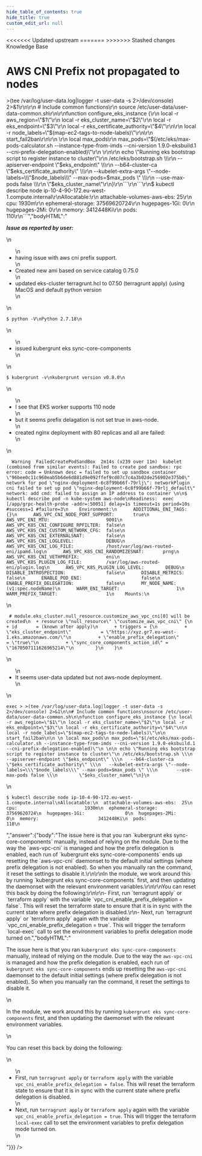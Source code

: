 ```yaml
---
hide_table_of_contents: true
hide_title: true
custom_edit_url: null
---
```



<head>
<<<<<<< Updated upstream
  <link rel="canonical" href="https://github.com/tnn-gruntwork-io/knowledge-base/discussions/196" />
=======
  <link rel="canonical" href="https://github.com/tnn-gruntwork-io/knowledge-base/discussions/196" />
>>>>>>> Stashed changes
</head>

<CenterLayout>
<span className="searchCategory">Knowledge Base</span>
<h1>AWS CNI Prefix not propagated to nodes</h1>
<GitHub discussion={{"id":"D_kwDOF8slf84AOyYo","number":196,"author":{"login":"ina-stoyanova"},"title":"AWS CNI Prefix not propagated to nodes","body":"**_Issue as reported by user:_** \r\n- having issue with aws cni prefix support.\r\n- Created new ami based on service catalog 0.75.0\r\n- updated eks-cluster terragrunt.hcl to 07.50 (terragrunt apply)  (using MacOS and default python version\r\n\r\n```\r\n$ python -V\r\nPython 2.7.18\r\n```\r\n- issued kubergrunt eks sync-core-components\r\n\r\n```\r\n$ kubergrunt -v\r\nkubergrunt version v0.8.0\r\n```\r\n- I see that EKS worker supports 110 node\r\n- but it seems prefix delagation is not set true in  aws-node. \r\n- created nginx deployment with 80 replicas and all are failed:\r\n```\r\n  Warning  FailedCreatePodSandBox  2m14s (x239 over 11m)  kubelet            (combined from similar events): Failed to create pod sandbox: rpc error: code = Unknown desc = failed to set up sandbox container \"96bee0c11c960eab5b6de6d881d9e092ffef9cd07c7c4a3b02de256902e375b0\" network for pod \"nginx-deployment-6c8f99b66f-79rlj\": networkPlugin cni failed to set up pod \"nginx-deployment-6c8f99b66f-79rlj_default\" network: add cmd: failed to assign an IP address to container \r\n\r\n$ kubectl describe pod -n kube-system aws-node\r\nReadiness:  exec [/app/grpc-health-probe -addr=:50051] delay=1s timeout=1s period=10s #success=1 #failure=3\r\n    Environment:\r\n      ADDITIONAL_ENI_TAGS:                 {}\r\n      AWS_VPC_CNI_NODE_PORT_SUPPORT:       true\r\n      AWS_VPC_ENI_MTU:                     9001\r\n      AWS_VPC_K8S_CNI_CONFIGURE_RPFILTER:  false\r\n      AWS_VPC_K8S_CNI_CUSTOM_NETWORK_CFG:  false\r\n      AWS_VPC_K8S_CNI_EXTERNALSNAT:        false\r\n      AWS_VPC_K8S_CNI_LOGLEVEL:            DEBUG\r\n      AWS_VPC_K8S_CNI_LOG_FILE:            /host/var/log/aws-routed-eni/ipamd.log\r\n      AWS_VPC_K8S_CNI_RANDOMIZESNAT:       prng\r\n      AWS_VPC_K8S_CNI_VETHPREFIX:          eni\r\n      AWS_VPC_K8S_PLUGIN_LOG_FILE:         /var/log/aws-routed-eni/plugin.log\r\n      AWS_VPC_K8S_PLUGIN_LOG_LEVEL:        DEBUG\r\n      DISABLE_INTROSPECTION:               false\r\n      DISABLE_METRICS:                     false\r\n      ENABLE_POD_ENI:                      false\r\n      ENABLE_PREFIX_DELEGATION:            false\r\n      MY_NODE_NAME:                         (v1:spec.nodeName)\r\n      WARM_ENI_TARGET:                     1\r\n      WARM_PREFIX_TARGET:                  1\r\n    Mounts:\r\n```\r\n```\r\n # module.eks_cluster.null_resource.customize_aws_vpc_cni[0] will be created\r\n  + resource \"null_resource\" \"customize_aws_vpc_cni\" {\r\n      + id       = (known after apply)\r\n      + triggers = {\r\n          + \"eks_cluster_endpoint\"           = \"https://xyz.gr7.eu-west-1.eks.amazonaws.com/\"\r\n          + \"enable_prefix_delegation\"       = \"true\"\r\n          + \"sync_core_components_action_id\" = \"1670507111626965214\"\r\n        }\r\n    }\r\n```\r\n    \r\n- It seems user-data updated but not aws-node deployment.\r\n \r\n ``` From: https://alestic.com/2010/12/ec2-user-data-output/\r\n exec > >(tee /var/log/user-data.log|logger -t user-data -s 2>/dev/console) 2>&1\r\n\r\n # Include common functions\r\n source /etc/user-data/user-data-common.sh\r\n\r\nfunction configure_eks_instance {\r\n  local -r aws_region=\"$1\"\r\n  local -r eks_cluster_name=\"$2\"\r\n  local -r eks_endpoint=\"$3\"\r\n  local -r eks_certificate_authority=\"$4\"\r\n\r\n  local -r node_labels=\"$(map-ec2-tags-to-node-labels)\"\r\n\r\n  start_fail2ban\r\n\r\n  \r\n  local max_pods\r\n  max_pods=\"$(/etc/eks/max-pods-calculator.sh --instance-type-from-imds --cni-version 1.9.0-eksbuild.1 --cni-prefix-delegation-enabled)\"\r\n  \r\n\r\n  echo \"Running eks bootstrap script to register instance to cluster\"\r\n  /etc/eks/bootstrap.sh \\\r\n    --apiserver-endpoint \"$eks_endpoint\" \\\r\n    --b64-cluster-ca \"$eks_certificate_authority\" \\\r\n    --kubelet-extra-args \"--node-labels=\\\"$node_labels\\\" --max-pods=$max_pods \" \\\r\n        --use-max-pods false \\\r\n         \"$eks_cluster_name\"\r\n}\r\n```\r\n```\r\n$ kubectl describe node ip-10-4-90-172.eu-west-1.compute.internal\r\nAllocatable:\r\n  attachable-volumes-aws-ebs:  25\r\n  cpu:                         1930m\r\n  ephemeral-storage:           37569620724\r\n  hugepages-1Gi:               0\r\n  hugepages-2Mi:               0\r\n  memory:                      3412448Ki\r\n  pods:                        110\r\n```","bodyHTML":"<p dir=\"auto\"><strong><em>Issue as reported by user:</em></strong></p>\n<ul dir=\"auto\">\n<li>having issue with aws cni prefix support.</li>\n<li>Created new ami based on service catalog 0.75.0</li>\n<li>updated eks-cluster terragrunt.hcl to 07.50 (terragrunt apply)  (using MacOS and default python version</li>\n</ul>\n<div class=\"snippet-clipboard-content notranslate position-relative overflow-auto\" data-snippet-clipboard-copy-content=\"$ python -V\nPython 2.7.18\"><pre class=\"notranslate\"><code class=\"notranslate\">$ python -V\nPython 2.7.18\n</code></pre></div>\n<ul dir=\"auto\">\n<li>issued kubergrunt eks sync-core-components</li>\n</ul>\n<div class=\"snippet-clipboard-content notranslate position-relative overflow-auto\" data-snippet-clipboard-copy-content=\"$ kubergrunt -v\nkubergrunt version v0.8.0\"><pre class=\"notranslate\"><code class=\"notranslate\">$ kubergrunt -v\nkubergrunt version v0.8.0\n</code></pre></div>\n<ul dir=\"auto\">\n<li>I see that EKS worker supports 110 node</li>\n<li>but it seems prefix delagation is not set true in  aws-node.</li>\n<li>created nginx deployment with 80 replicas and all are failed:</li>\n</ul>\n<div class=\"snippet-clipboard-content notranslate position-relative overflow-auto\" data-snippet-clipboard-copy-content=\"  Warning  FailedCreatePodSandBox  2m14s (x239 over 11m)  kubelet            (combined from similar events): Failed to create pod sandbox: rpc error: code = Unknown desc = failed to set up sandbox container &quot;96bee0c11c960eab5b6de6d881d9e092ffef9cd07c7c4a3b02de256902e375b0&quot; network for pod &quot;nginx-deployment-6c8f99b66f-79rlj&quot;: networkPlugin cni failed to set up pod &quot;nginx-deployment-6c8f99b66f-79rlj_default&quot; network: add cmd: failed to assign an IP address to container \n\n$ kubectl describe pod -n kube-system aws-node\nReadiness:  exec [/app/grpc-health-probe -addr=:50051] delay=1s timeout=1s period=10s #success=1 #failure=3\n    Environment:\n      ADDITIONAL_ENI_TAGS:                 {}\n      AWS_VPC_CNI_NODE_PORT_SUPPORT:       true\n      AWS_VPC_ENI_MTU:                     9001\n      AWS_VPC_K8S_CNI_CONFIGURE_RPFILTER:  false\n      AWS_VPC_K8S_CNI_CUSTOM_NETWORK_CFG:  false\n      AWS_VPC_K8S_CNI_EXTERNALSNAT:        false\n      AWS_VPC_K8S_CNI_LOGLEVEL:            DEBUG\n      AWS_VPC_K8S_CNI_LOG_FILE:            /host/var/log/aws-routed-eni/ipamd.log\n      AWS_VPC_K8S_CNI_RANDOMIZESNAT:       prng\n      AWS_VPC_K8S_CNI_VETHPREFIX:          eni\n      AWS_VPC_K8S_PLUGIN_LOG_FILE:         /var/log/aws-routed-eni/plugin.log\n      AWS_VPC_K8S_PLUGIN_LOG_LEVEL:        DEBUG\n      DISABLE_INTROSPECTION:               false\n      DISABLE_METRICS:                     false\n      ENABLE_POD_ENI:                      false\n      ENABLE_PREFIX_DELEGATION:            false\n      MY_NODE_NAME:                         (v1:spec.nodeName)\n      WARM_ENI_TARGET:                     1\n      WARM_PREFIX_TARGET:                  1\n    Mounts:\"><pre class=\"notranslate\"><code class=\"notranslate\">  Warning  FailedCreatePodSandBox  2m14s (x239 over 11m)  kubelet            (combined from similar events): Failed to create pod sandbox: rpc error: code = Unknown desc = failed to set up sandbox container \"96bee0c11c960eab5b6de6d881d9e092ffef9cd07c7c4a3b02de256902e375b0\" network for pod \"nginx-deployment-6c8f99b66f-79rlj\": networkPlugin cni failed to set up pod \"nginx-deployment-6c8f99b66f-79rlj_default\" network: add cmd: failed to assign an IP address to container \n\n$ kubectl describe pod -n kube-system aws-node\nReadiness:  exec [/app/grpc-health-probe -addr=:50051] delay=1s timeout=1s period=10s #success=1 #failure=3\n    Environment:\n      ADDITIONAL_ENI_TAGS:                 {}\n      AWS_VPC_CNI_NODE_PORT_SUPPORT:       true\n      AWS_VPC_ENI_MTU:                     9001\n      AWS_VPC_K8S_CNI_CONFIGURE_RPFILTER:  false\n      AWS_VPC_K8S_CNI_CUSTOM_NETWORK_CFG:  false\n      AWS_VPC_K8S_CNI_EXTERNALSNAT:        false\n      AWS_VPC_K8S_CNI_LOGLEVEL:            DEBUG\n      AWS_VPC_K8S_CNI_LOG_FILE:            /host/var/log/aws-routed-eni/ipamd.log\n      AWS_VPC_K8S_CNI_RANDOMIZESNAT:       prng\n      AWS_VPC_K8S_CNI_VETHPREFIX:          eni\n      AWS_VPC_K8S_PLUGIN_LOG_FILE:         /var/log/aws-routed-eni/plugin.log\n      AWS_VPC_K8S_PLUGIN_LOG_LEVEL:        DEBUG\n      DISABLE_INTROSPECTION:               false\n      DISABLE_METRICS:                     false\n      ENABLE_POD_ENI:                      false\n      ENABLE_PREFIX_DELEGATION:            false\n      MY_NODE_NAME:                         (v1:spec.nodeName)\n      WARM_ENI_TARGET:                     1\n      WARM_PREFIX_TARGET:                  1\n    Mounts:\n</code></pre></div>\n<div class=\"snippet-clipboard-content notranslate position-relative overflow-auto\" data-snippet-clipboard-copy-content=\" # module.eks_cluster.null_resource.customize_aws_vpc_cni[0] will be created\n  + resource &quot;null_resource&quot; &quot;customize_aws_vpc_cni&quot; {\n      + id       = (known after apply)\n      + triggers = {\n          + &quot;eks_cluster_endpoint&quot;           = &quot;https://xyz.gr7.eu-west-1.eks.amazonaws.com/&quot;\n          + &quot;enable_prefix_delegation&quot;       = &quot;true&quot;\n          + &quot;sync_core_components_action_id&quot; = &quot;1670507111626965214&quot;\n        }\n    }\"><pre class=\"notranslate\"><code class=\"notranslate\"> # module.eks_cluster.null_resource.customize_aws_vpc_cni[0] will be created\n  + resource \"null_resource\" \"customize_aws_vpc_cni\" {\n      + id       = (known after apply)\n      + triggers = {\n          + \"eks_cluster_endpoint\"           = \"https://xyz.gr7.eu-west-1.eks.amazonaws.com/\"\n          + \"enable_prefix_delegation\"       = \"true\"\n          + \"sync_core_components_action_id\" = \"1670507111626965214\"\n        }\n    }\n</code></pre></div>\n<ul dir=\"auto\">\n<li>It seems user-data updated but not aws-node deployment.</li>\n</ul>\n<div class=\"snippet-clipboard-content notranslate position-relative overflow-auto\" data-snippet-clipboard-copy-content=\"exec &gt; &gt;(tee /var/log/user-data.log|logger -t user-data -s 2&gt;/dev/console) 2&gt;&amp;1\n\n# Include common functions\nsource /etc/user-data/user-data-common.sh\n\nfunction configure_eks_instance {\n local -r aws_region=&quot;$1&quot;\n local -r eks_cluster_name=&quot;$2&quot;\n local -r eks_endpoint=&quot;$3&quot;\n local -r eks_certificate_authority=&quot;$4&quot;\n\n local -r node_labels=&quot;$(map-ec2-tags-to-node-labels)&quot;\n\n start_fail2ban\n\n \n local max_pods\n max_pods=&quot;$(/etc/eks/max-pods-calculator.sh --instance-type-from-imds --cni-version 1.9.0-eksbuild.1 --cni-prefix-delegation-enabled)&quot;\n \n\n echo &quot;Running eks bootstrap script to register instance to cluster&quot;\n /etc/eks/bootstrap.sh \\\n   --apiserver-endpoint &quot;$eks_endpoint&quot; \\\n   --b64-cluster-ca &quot;$eks_certificate_authority&quot; \\\n   --kubelet-extra-args &quot;--node-labels=\\&quot;$node_labels\\&quot; --max-pods=$max_pods &quot; \\\n       --use-max-pods false \\\n        &quot;$eks_cluster_name&quot;\n}\"><pre lang=\"From:\" class=\"notranslate\"><code class=\"notranslate\">exec &gt; &gt;(tee /var/log/user-data.log|logger -t user-data -s 2&gt;/dev/console) 2&gt;&amp;1\n\n# Include common functions\nsource /etc/user-data/user-data-common.sh\n\nfunction configure_eks_instance {\n local -r aws_region=\"$1\"\n local -r eks_cluster_name=\"$2\"\n local -r eks_endpoint=\"$3\"\n local -r eks_certificate_authority=\"$4\"\n\n local -r node_labels=\"$(map-ec2-tags-to-node-labels)\"\n\n start_fail2ban\n\n \n local max_pods\n max_pods=\"$(/etc/eks/max-pods-calculator.sh --instance-type-from-imds --cni-version 1.9.0-eksbuild.1 --cni-prefix-delegation-enabled)\"\n \n\n echo \"Running eks bootstrap script to register instance to cluster\"\n /etc/eks/bootstrap.sh \\\n   --apiserver-endpoint \"$eks_endpoint\" \\\n   --b64-cluster-ca \"$eks_certificate_authority\" \\\n   --kubelet-extra-args \"--node-labels=\\\"$node_labels\\\" --max-pods=$max_pods \" \\\n       --use-max-pods false \\\n        \"$eks_cluster_name\"\n}\n</code></pre></div>\n<div class=\"snippet-clipboard-content notranslate position-relative overflow-auto\" data-snippet-clipboard-copy-content=\"$ kubectl describe node ip-10-4-90-172.eu-west-1.compute.internal\nAllocatable:\n  attachable-volumes-aws-ebs:  25\n  cpu:                         1930m\n  ephemeral-storage:           37569620724\n  hugepages-1Gi:               0\n  hugepages-2Mi:               0\n  memory:                      3412448Ki\n  pods:                        110\"><pre class=\"notranslate\"><code class=\"notranslate\">$ kubectl describe node ip-10-4-90-172.eu-west-1.compute.internal\nAllocatable:\n  attachable-volumes-aws-ebs:  25\n  cpu:                         1930m\n  ephemeral-storage:           37569620724\n  hugepages-1Gi:               0\n  hugepages-2Mi:               0\n  memory:                      3412448Ki\n  pods:                        110\n</code></pre></div>","answer":{"body":"The issue here is that you ran `kubergrunt eks sync-core-components` manually, instead of relying on the module. Due to the way the `aws-vpc-cni` is managed and how the prefix delegation is enabled, each run of `kubergrunt eks sync-core-components` ends up resetting the `aws-vpc-cni` daemonset to the default initial settings (where prefix delegation is not enabled). So when you manually ran the command, it reset the settings to disable it.\r\n\r\nIn the module, we work around this by running `kubergrunt eks sync-core-components` first, and then updating the daemonset with the relevant environment variables.\r\n\r\nYou can reset this back by doing the following:\r\n\r\n- First, run `terragrunt apply` or `terraform apply` with the variable `vpc_cni_enable_prefix_delegation = false`. This will reset the terraform state to ensure that it is in sync with the current state where prefix delegation is disabled.\r\n- Next, run `terragrunt apply` or `terraform apply` again with the variable `vpc_cni_enable_prefix_delegation = true`. This will trigger the terraform `local-exec` call to set the environment variables to prefix delegation mode turned on.","bodyHTML":"<p dir=\"auto\">The issue here is that you ran <code class=\"notranslate\">kubergrunt eks sync-core-components</code> manually, instead of relying on the module. Due to the way the <code class=\"notranslate\">aws-vpc-cni</code> is managed and how the prefix delegation is enabled, each run of <code class=\"notranslate\">kubergrunt eks sync-core-components</code> ends up resetting the <code class=\"notranslate\">aws-vpc-cni</code> daemonset to the default initial settings (where prefix delegation is not enabled). So when you manually ran the command, it reset the settings to disable it.</p>\n<p dir=\"auto\">In the module, we work around this by running <code class=\"notranslate\">kubergrunt eks sync-core-components</code> first, and then updating the daemonset with the relevant environment variables.</p>\n<p dir=\"auto\">You can reset this back by doing the following:</p>\n<ul dir=\"auto\">\n<li>First, run <code class=\"notranslate\">terragrunt apply</code> or <code class=\"notranslate\">terraform apply</code> with the variable <code class=\"notranslate\">vpc_cni_enable_prefix_delegation = false</code>. This will reset the terraform state to ensure that it is in sync with the current state where prefix delegation is disabled.</li>\n<li>Next, run <code class=\"notranslate\">terragrunt apply</code> or <code class=\"notranslate\">terraform apply</code> again with the variable <code class=\"notranslate\">vpc_cni_enable_prefix_delegation = true</code>. This will trigger the terraform <code class=\"notranslate\">local-exec</code> call to set the environment variables to prefix delegation mode turned on.</li>\n</ul>"}}} />

</CenterLayout>
  

<!-- ##DOCS-SOURCER-START
{
  "sourcePlugin": "github-discussions",
  "hash": "363cd5871e162c2c8e0afd8b3bd79c66"
}
##DOCS-SOURCER-END -->
